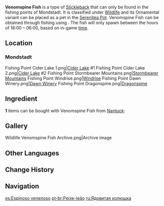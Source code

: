 {{About|the fish|the [[furnishing]]|Ornamental Venomspine Fish}}
{{Item Infobox
|id           = 131008
|type         = Fish
|invCategory  = Materials
|lbFamily     = Fish
|lbGroup      = Sticklebacks
|lbType       = Wildlife
|image        = Item Venomspine Fish.png
|rarity       = 3
|description  = A swift, fierce fish with spiny fins whose spiny mouth can pierce the current when it swims at full speed. Its capabilities have earned it the nicknames "The Cutter" and "Hard-To-Get."<br />The Venomspine Fish's most well-known trait is its poisonous spines, which contain a neurotoxin that is fatal to smaller prey but proves far weaker against large organisms, mostly only causing mild confusion or hallucinations.<br />"Fill 'er up, Rex, my good lad! Fill 'er up to the brim for big brother!" &mdash; A certain fisherman from Liyue who was accidentally pricked.
|source1      = [[Fishing]]
}}
'''Venomspine Fish''' is a type of [[Stickleback]] that can only be found in the fishing points of Mondstadt. It is classified under [[Wildlife]] and its Ornamental variant can be placed as a pet in the [[Serenitea Pot]]. Venomspine Fish can be obtained through fishing using {{Item|Redrot Bait|20}}. The fish will only spawn between the hours of 18:00 – 06:00, based on in-game [[time]].

==Location==
{{Main|Fishing Points}}
===Mondstadt===
<gallery hideaddbutton="true" captionalign="center">
Fishing Point Cider Lake 1.png|[[Cider Lake]] #1
Fishing Point Cider Lake 2.png|[[Cider Lake]] #2
Fishing Point Stormbearer Mountains.png|[[Stormbearer Mountains]]
Fishing Point Windrise.png|[[Windrise]]
Fishing Point Dawn Winery.png|[[Dawn Winery]]
Fishing Point Dragonspine.png|[[Dragonspine]]
</gallery>

==Ingredient==
'''1''' items can be bought with Venomspine Fish from [[Nantuck]]:
{{Shop/Header|currency=Fish}}
{{Shop|Windtangler|{{Card|Medaka|20}}{{Card|Aizen Medaka|20}}{{Card|Venomspine Fish|20}}{{Card|Tea-Colored Shirakodai|20}}|1}}
{{Shop/Footer}}

==Gallery==
<gallery hideaddbutton="true" captionalign="center">
Wildlife Venomspine Fish Archive.png|Archive image
</gallery>

==Other Languages==
{{Other Languages
|en      = Venomspine Fish
|zhs     = 鸩棘鱼
|zhs_rm  = Zhèn Jíyú
|zht     = 鴆棘魚
|zht_rm  = Zhèn Jíyú
|zh_tl   = {{w|Zhenniao|Poison}} Spiny Fish
|ja      = ポイズントゲウオ
|ja_rm   = Poizon Toge Uo
|ja_tl   = Poisonous Stickleback
|ko      = 맹독 가시고기
|ko_rm   = Maengdok Gashigogi
|ko_tl   = Venomous {{w|Amur stickleback|Amur Stickleback}}
|es      = Espinoso venenoso
|es_tl   = Venomous Spiny
|fr      = Épinoche dovenin
|fr_tl   = Venomback Stickleback
|ru      = Ядовитая колюшка
|ru_tl   = 
|th      = Venomspine Fish
|vi      = Cá Gai Độc
|vi_tl   = 
|de      = Giftstichling
|de_tl   = Poison Stickleback
|id      = Venomspine Fish
|pt      = Peixe-leão
|pt_tl   = 
}}

==Change History==
{{Change History|2.1}}

==Navigation==
{{Material Navbox|type=Fishing Materials|state=collapsed}}
{{Wildlife Navbox}}

[[es:Espinoso venenoso]]
[[pt-br:Peixe-leão]]
[[ru:Ядовитая колюшка]]